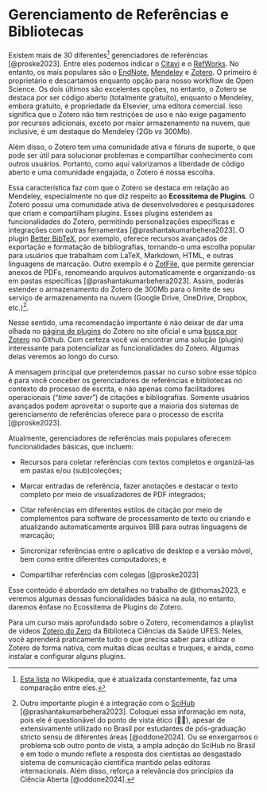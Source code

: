 # Gerenciamento de Referências e Bibliotecas {#sec-zotero}

Existem mais de 30 diferentes[^03-zotero-1] gerenciadores de referências [@proske2023]. Entre eles podemos indicar o [Citavi](https://www.citavi.com/en) e o [RefWorks](https://refworks.proquest.com/learn-more/). No entanto, os mais populares são o [EndNote](https://endnote.com/), [Mendeley](https://www.mendeley.com/reference-management/reference-manager/) e [Zotero](https://www.zotero.org/). O primeiro é proprietário e descartamos enquanto opção para nosso workflow de Open Science. Os dois últimos são excelentes opções, no entanto, o Zotero se destaca por ser código aberto (totalmente gratuíto), enquanto o Mendeley, embora gratuito, é propriedade da Elsevier, uma editora comercial. Isso significa que o Zotero não tem restrições de uso e não exige pagamento por recursos adicionais, exceto por maior armazenamento na nuvem, que inclusive, é um destaque do Mendeley (2Gb *vs* 300Mb).

[^03-zotero-1]: [Esta lista](https://en.wikipedia.org/wiki/Comparison_of_reference_management_software) no Wikipedia, que é atualizada constantemente, faz uma comparação entre eles.

Além disso, o Zotero tem uma comunidade ativa e fóruns de suporte, o que pode ser útil para solucionar problemas e compartilhar conhecimento com outros usuários. Portanto, como aqui valorizamos a liberdade de código aberto e uma comunidade engajada, o Zotero é nossa escolha.

Essa característica faz com que o Zotero se destaca em relação ao Mendeley, especialmente no que diz respeito ao **Ecossitema de Plugins**. O Zotero possui uma comunidade ativa de desenvolvedores e pesquisadores que criam e compartilham plugins. Esses plugins estendem as funcionalidades do Zotero, permitindo personalizações específicas e integrações com outras ferramentas [@prashantakumarbehera2023]. O plugin [Better BibTeX](https://retorque.re/zotero-better-bibtex/), por exemplo, oferece recursos avançados de exportação e formatação de bibliografias, tornando-o uma escolha popular para usuários que trabalham com LaTeX, Markdown, HTML, e outras linguagens de marcação. Outro exemplo é o [ZotFile](https://zotfile.com/), que permite gerenciar anexos de PDFs, renomeando arquivos automaticamente e organizando-os em pastas específicas [@prashantakumarbehera2023]. Assim, poderás estender o armazenamento do Zotero de 300Mb para o limite de seu serviço de armazenamento na nuvem (Google Drive, OneDrive, Dropbox, etc.)[^03-zotero-2].

[^03-zotero-2]: Outro importante plugin é a integração com o [SciHub](https://github.com/ethanwillis/zotero-scihub) [@prashantakumarbehera2023]. Coloquei essa informação em nota, pois ele é questionável do ponto de vista ético (😬🫣), apesar de extensivamente utilizado no Brasil por estudantes de pós-graduação stricto sensu de diferentes áreas [@oddone2024]. Ou se enxergarmos o problema sob outro ponto de vista, a ampla adoção do SciHub no Brasil e em todo o mundo reflete a resposta dos cientistas ao desgastado sistema de comunicação científica mantido pelas editoras internacionais. Além disso, reforça a relevância dos princípios da Ciência Aberta [@oddone2024].

Nesse sentido, uma recomendação importante é não deixar de dar uma olhada no [página de plugins](https://www.zotero.org/support/plugins) do Zotero no site oficial e uma [busca por Zotero](https://github.com/search?q=zotero&type=repositories) no Github. Com certeza você vai encontrar uma solução (plugin) interessante para potencializar as funcionalidades do Zotero. Algumas delas veremos ao longo do curso.

A mensagem principal que pretendemos passar no curso sobre esse tópico é para você conceber os gerenciadores de referências e bibliotecas no contexto do processo de escrita, e não apenas como facilitadores operacionais ("*time saver*") de citações e bibliografias. Somente usuários avançados podem aproveitar o suporte que a maioria dos sistemas de gerenciamento de referências oferece para o processo de escrita [@proske2023].

Atualmente, gerenciadores de referências mais populares oferecem funcionalidades básicas, que incluem:

-   Recursos para coletar referências com textos completos e organizá-las em pastas e/ou (sub)coleções;

-   Marcar entradas de referência, fazer anotações e destacar o texto completo por meio de visualizadores de PDF integrados;

-   Citar referências em diferentes estilos de citação por meio de complementos para software de processamento de texto ou criando e atualizando automaticamente arquivos BIB para outras linguagens de marcação;

-   Sincronizar referências entre o aplicativo de desktop e a versão móvel, bem como entre diferentes computadores; e

-   Compartilhar referências com colegas [@proske2023]

Esse conteúdo é abordado em detalhes no trabalho de @thomas2023, e veremos algumas dessas funcionalidades básica na aula, no entanto, daremos ênfase no Ecossitema de Plugins do Zotero.

Para um curso mais aprofundado sobre o Zotero, recomendamos a playlist de vídeos [Zotero do Zero](https://youtube.com/playlist?list=PLEbpo1iiweYXhQs1-yKJhTLPio1PlBD0i&si=bI3_sDEQe58XOCTf) da Biblioteca Ciências da Saúde UFES. Neles, você aprenderá praticamente tudo o que precisa saber para utilizar o Zotero de forma nativa, com muitas dicas ocultas e truques, e ainda, como instalar e configurar alguns plugins.